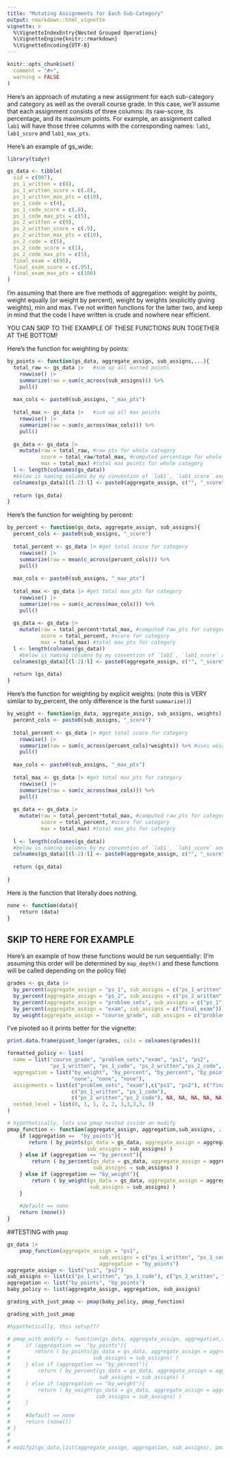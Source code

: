 ```yaml
---
title: "Mutating Assignments for Each Sub-Category"
output: rmarkdown::html_vignette
vignette: >
  %\VignetteIndexEntry{Nested Grouped Operations}
  %\VignetteEngine{knitr::rmarkdown}
  %\VignetteEncoding{UTF-8}
---
```


```r
knitr::opts_chunk$set(
  comment = "#>",
  warning = FALSE
)
```

Here's an approach of mutating a new assignment for each sub-category and category as well as the overall course grade. In this case, we'll assume that each assignment consists of three columns: its raw-score, its percentage, and its maximum points. For example, an assignment called `lab1` will have those three columns with the corresponding names: `lab1`, `lab1_score` and `lab1_max_pts`.

Here's an example of gs_wide:

```r
library(tidyr)

gs_data <- tibble(
  sid = c(007),
  ps_1_written = c(8),
  ps_1_written_score = c(.8),
  ps_1_written_max_pts = c(10),
  ps_1_code = c(4),
  ps_1_code_score = c(.8),
  ps_1_code_max_pts = c(5),
  ps_2_written = c(9),
  ps_2_written_score = c(.9),
  ps_2_written_max_pts = c(10),
  ps_2_code = c(5),
  ps_2_code_score = c(1),
  ps_2_code_max_pts = c(5),
  final_exam = c(95),
  final_exam_score = c(.95),
  final_exam_max_pts = c(100)
)
```

I'm assuming that there are five methods of aggregation: weight by points, weight equally (or weight by percent), weight by weights (explicitly giving weights), min and max. I've not written functions for the latter two, and keep in mind that the code I have written is crude and nowhere near efficient.

YOU CAN SKIP TO THE EXAMPLE OF THESE FUNCTIONS RUN TOGETHER AT THE BOTTOM!

Here's the function for weighting by points:

```r
by_points <- function(gs_data, aggregate_assign, sub_assigns,...){
  total_raw <- gs_data |>   #sum up all earned points
    rowwise() |>
    summarize(raw = sum(c_across(sub_assigns))) %>%
    pull()
  
  max_cols <- paste0(sub_assigns, "_max_pts")
  
  total_max <- gs_data |>   #sum up all max points
    rowwise() |>
    summarize(raw = sum(c_across(max_cols))) %>%
    pull()
  
  gs_data <- gs_data |>
    mutate(raw = total_raw, #raw pts for whole category
           score = total_raw/total_max, #computed percentage for whole category
           max = total_max) #total max points for whole category
  l <- length(colnames(gs_data))
  #below is naming columns by my convention of `lab1`, `lab1_score` and `lab1_max_pts`
  colnames(gs_data)[(l-2):l] <- paste0(aggregate_assign, c("", "_score", "_max_pts"))
  
  return (gs_data)
}
```

Here's the function for weighting by percent:

```r
by_percent <- function(gs_data, aggregate_assign, sub_assigns){
  percent_cols <- paste0(sub_assigns, "_score")
  
  total_percent <- gs_data |> #get total score for category
    rowwise() |>
    summarize(raw = mean(c_across(percent_cols))) %>%
    pull()
  
  max_cols <- paste0(sub_assigns, "_max_pts")
  
  total_max <- gs_data |> #get total max_pts for category
    rowwise() |>
    summarize(raw = sum(c_across(max_cols))) %>%
    pull()
  
  gs_data <- gs_data |>
    mutate(raw = total_percent*total_max, #computed raw_pts for category
           score = total_percent, #score for category
           max = total_max) #total max_pts for category
  l <- length(colnames(gs_data))
    #below is naming columns by my convention of `lab1`, `lab1_score` and `lab1_max_pts`
  colnames(gs_data)[(l-2):l] <- paste0(aggregate_assign, c("", "_score", "_max_pts"))
  
  return (gs_data)
}
```

Here's the function for weighting by explicit weights: (note this is VERY similar to by_percent, the only difference is the furst `summarize()`)

```r
by_weight <- function(gs_data, aggregate_assign, sub_assigns, weights) {
  percent_cols <- paste0(sub_assigns, "_score")
  
  total_percent <- gs_data |> #get total score for category
    rowwise() |>
    summarize(raw = sum(c_across(percent_cols)*weights)) %>% #uses weights
    pull()
  
  max_cols <- paste0(sub_assigns, "_max_pts")
  
  total_max <- gs_data |> #get total max_pts for category
    rowwise() |>
    summarize(raw = sum(c_across(max_cols))) %>%
    pull()
  
  gs_data <- gs_data |>
    mutate(raw = total_percent*total_max, #computed raw_pts for category
           score = total_percent, #score for category
           max = total_max) #total max_pts for category
  
  l <- length(colnames(gs_data))
  #below is naming columns by my convention of `lab1`, `lab1_score` and `lab1_max_pts`
  colnames(gs_data)[(l-2):l] <- paste0(aggregate_assign, c("", "_score", "_max_pts"))
  
  return (gs_data)
  
}
```


Here is the function that literally does nothing.
```r
none <- function(data){
    return (data)
}
```


## SKIP TO HERE FOR EXAMPLE

Here's an example of how these functions would be run sequentially: (I'm assuming this order will be determined by `map_depth()` and these functions will be called depending on the policy file)

```r
grades <- gs_data |>
  by_percent(aggregate_assign = "ps_1", sub_assigns = c("ps_1_written", "ps_1_code") ) |>
  by_percent(aggregate_assign = "ps_2", sub_assigns = c("ps_2_written", "ps_2_code") ) |>
  by_percent(aggregate_assign = "problem_sets", sub_assigns = c("ps_1", "ps_2")) |>
  by_percent(aggregate_assign = "exam", sub_assigns = c("final_exam")) |>
  by_weight(aggregate_assign = "course_grade", sub_assigns = c("problem_sets", "exam"), weights = c(0.6, 0.4))

```

I've pivoted so it prints better for the vignette:
```r
print.data.frame(pivot_longer(grades, cols = colnames(grades)))
```


```r
formatted_policy <- list(
  name = list("course_grade", "problem_sets","exam", "ps1", "ps2", 
              "ps_1_written", "ps_1_code", "ps_2_written","ps_2_code", "final_exam"),
  aggregation = list("by_weight", "by_percent", "by_percent", "by_points", "by_points", "none", "none", 
                     "none", "none", "none"),
  assignments = list(c("problem_sets", "exam"),c("ps1", "ps2"), c("final_exam"), 
                     c("ps_1_written", "ps_1_code"), 
                     c("ps_2_written","ps_2_code"), NA, NA, NA, NA, NA),
  nested_level = list(0, 1, 1, 2, 2, 3,3,3,3, 3)
)

# hypothetically, lets use pmap nested inside an modify
pmap_function <- function(aggregate_assign, aggregation,sub_assigns, ...){
    if (aggregation ==  "by_points"){
       return ( by_points(gs_data = gs_data, aggregate_assign = aggregate_assign, 
                          sub_assigns = sub_assigns) )
    } else if (aggregation == "by_percent"){
        return ( by_percent(gs_data = gs_data, aggregate_assign = aggregate_assign, 
                            sub_assigns = sub_assigns) )
    } else if (aggregation == "by_weight"){
        return ( by_weight(gs_data = gs_data, aggregate_assign = aggregate_assign, 
                           sub_assigns = sub_assigns) )
    }
    
    #default == none
    return (none())
}
```
##TESTING with `pmap`
```r
gs_data |>
    pmap_function(aggregate_assign = "ps1", 
                              sub_assigns = c("ps_1_written", "ps_1_code"), 
                              aggregation = "by_points")
aggregate_assign <- list("ps1", "ps2")
sub_assigns <- list(c("ps_1_written", "ps_1_code"), c("ps_2_written", "ps_2_code"))
aggregation <- list("by_points", "by_points")
baby_policy <- list(aggregate_assign, aggregation, sub_assigns)

grading_with_just_pmap <- pmap(baby_policy, pmap_function)

grading_with_just_pmap

```

```r
#hypothetically, this setup???

# pmap_with_modify <- function(gs_data, aggregate_assign, aggregation,sub_assigns, ...){
#     if (aggregation ==  "by_points"){
#        return ( by_points(gs_data = gs_data, aggregate_assign = aggregate_assign, 
#                           sub_assigns = sub_assigns) )
#     } else if (aggregation == "by_percent"){
#         return ( by_percent(gs_data = gs_data, aggregate_assign = aggregate_assign, 
#                             sub_assigns = sub_assigns) )
#     } else if (aggregation == "by_weight"){
#         return ( by_weight(gs_data = gs_data, aggregate_assign = aggregate_assign, 
#                            sub_assigns = sub_assigns) )
#     }
#     
#     #default == none
#     return (none())
# }
# 
# 
# modify2(gs_data,list(aggregate_assign, aggregation, sub_assigns), pmap(list(~.x, unlist(~.y)), pmap_function))
```



